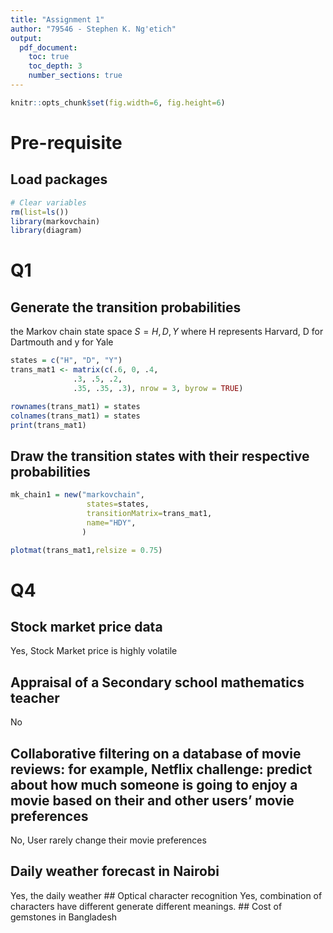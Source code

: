 ```yaml
---
title: "Assignment 1"
author: "79546 - Stephen K. Ng'etich"
output:
  pdf_document:
    toc: true
    toc_depth: 3
    number_sections: true
---
```



```r
knitr::opts_chunk$set(fig.width=6, fig.height=6) 

```


# Pre-requisite
## Load packages
```r
# Clear variables
rm(list=ls())
library(markovchain)
library(diagram)
```


# Q1  

## Generate the transition probabilities
the Markov chain state space $S ={H,D,Y}$ where H represents Harvard, D for Dartmouth and y for Yale
```r
states = c("H", "D", "Y")
trans_mat1 <- matrix(c(.6, 0, .4,
              .3, .5, .2,
              .35, .35, .3), nrow = 3, byrow = TRUE)

rownames(trans_mat1) = states
colnames(trans_mat1) = states
print(trans_mat1)

```
## Draw the transition states with their respective probabilities

```r
mk_chain1 = new("markovchain",
                 states=states,
                 transitionMatrix=trans_mat1,
                 name="HDY",
                )

plotmat(trans_mat1,relsize = 0.75)
```

# Q4  
## Stock market price data  
Yes, Stock Market price is highly volatile 

## Appraisal of a Secondary school mathematics teacher      
No  

## Collaborative filtering on a database of movie reviews: for example, Netflix challenge: predict about how much someone is going to enjoy a movie based on their and other users’ movie preferences  
No, User rarely change their movie preferences  

## Daily weather forecast in Nairobi  
Yes, the daily weather
## Optical character recognition 
Yes, combination of characters have different generate different meanings.
## Cost of gemstones in Bangladesh  
